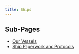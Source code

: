 ```yaml
---
title: Ships
---
```


## Sub-Pages
-   [Our Vessels](https://pifsc-protected-species-division.github.io/PMNM-ARCamps-Manual/content/OurVessels.html)
-   [Ship Paperwork and Protocols](https://pifsc-protected-species-division.github.io/PMNM-ARCamps-Manual/content/ShipPaperwork.html)
